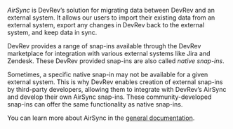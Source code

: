 _AirSync_ is DevRev’s solution for migrating data between DevRev and an external system. 
It allows our users to import their existing data from an external system,
export any changes in DevRev back to the external system, and keep data in sync.

DevRev provides a range of snap-ins available through the DevRev marketplace for integration with
various external systems like Jira and Zendesk.
These DevRev provided snap-ins are also called _native snap-ins_.

Sometimes, a specific native snap-in may not be available for a given external system. 
This is why DevRev enables creation of external snap-ins by third-party developers,
allowing them to integrate with DevRev’s AirSync and develop their own AirSync snap-ins. 
These community-developed snap-ins can offer the same functionality as native snap-ins.

You can learn more about AirSync in the [general documentation](https://docs.devrev.ai/import#airdrop-features).
